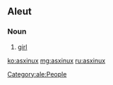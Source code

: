 ==Aleut==

===Noun===
{{head|ale|noun}}

# [[girl]]

[[Category:ale:People]]

[[ko:asxinux]]
[[mg:asxinux]]
[[ru:asxinux]]